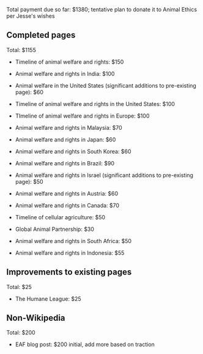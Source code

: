 Total payment due so far: $1380; tentative plan to donate it to Animal Ethics per Jesse's wishes

== Completed pages ==

Total: $1155

* Timeline of animal welfare and rights: $150

* Animal welfare and rights in India: $100

* Animal welfare in the United States (significant additions to pre-existing page): $60

* Timeline of animal welfare and rights in the United States: $100

* TImeline of animal welfare and rights in Europe: $100

* Animal welfare and rights in Malaysia: $70

* Animal welfare and rights in Japan: $60

* Animal welfare and rights in South Korea: $60

* Animal welfare and rights in Brazil: $90

* Animal welfare and rights in Israel (significant additions to pre-existing page): $50

* Animal welfare and rights in Austria: $60

* Animal welfare and rights in Canada: $70

* Timeline of cellular agriculture: $50

* Global Animal Partnership: $30

* Animal welfare and rights in South Africa: $50

* Animal welfare and rights in Indonesia: $55

== Improvements to existing pages ==

Total: $25

* The Humane League: $25

== Non-Wikipedia ==

Total: $200

* EAF blog post: $200 initial, add more based on traction